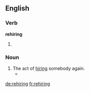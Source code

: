 ==English==

===Verb===
'''rehiring'''

# {{present participle of|[[rehire]]}}

===Noun===
{{en-noun}}

# The act of [[hire|hiring]] somebody again.
#*{{quote-news|year=2007|date=November 25|author=Steven Lee Myers|title=U.S. Scales Back Political Goals for Iraqi Unity|work=New York Times|url=http://www.nytimes.com/2007/11/25/washington/25policy.html
|passage=A senior Bush administration official described that goal as largely symbolic since '''rehirings''' have been quietly taking place already. }}

[[de:rehiring]]
[[fr:rehiring]]